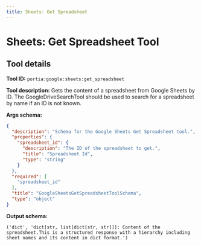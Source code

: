 ```yaml
---
title: Sheets: Get Spreadsheet
---
```

<!-- WARNING: This file is auto-generated by generate_tool_docs.py. Do not edit manually. -->


# Sheets: Get Spreadsheet Tool

<Intro />

## Tool details
**Tool ID:** `portia:google:sheets:get_spreadsheet`

**Tool description:** Gets the content of a spreadsheet from Google Sheets by ID. The GoogleDriveSearchTool should be used to search for a spreadsheet by name if an ID is not known.

**Args schema:**
```json
{
  "description": "Schema for the Google Sheets Get Spreadsheet tool.",
  "properties": {
    "spreadsheet_id": {
      "description": "The ID of the spreadsheet to get.",
      "title": "Spreadsheet Id",
      "type": "string"
    }
  },
  "required": [
    "spreadsheet_id"
  ],
  "title": "GoogleSheetsGetSpreadsheetToolSchema",
  "type": "object"
}
```

**Output schema:**
```
('dict', 'dict[str, list[dict[str, str]]]: Content of the spreadsheet.This is a structured response with a hierarchy including sheet names and its content in dict format.')
```
